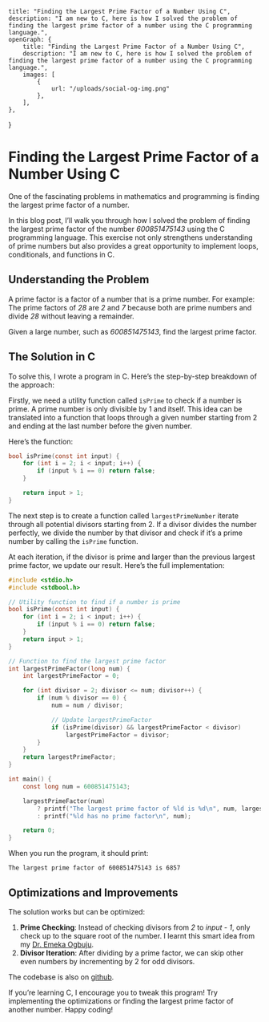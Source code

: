 	title: "Finding the Largest Prime Factor of a Number Using C",
	description: "I am new to C, here is how I solved the problem of finding the largest prime factor of a number using the C programming language.",
	openGraph: {
		title: "Finding the Largest Prime Factor of a Number Using C",
		description: "I am new to C, here is how I solved the problem of finding the largest prime factor of a number using the C programming language.",
		images: [
			{
				url: "/uploads/social-og-img.png"
			},
		],
	},
}

# Finding the Largest Prime Factor of a Number Using C

One of the fascinating problems in mathematics and programming is finding the largest prime factor of a number.

In this blog post, I’ll walk you through how I solved the problem of finding the largest prime factor of the number
*600851475143* using the C programming language. This exercise not only strengthens understanding of prime numbers but
also provides a great opportunity to implement loops, conditionals, and functions in C.

## Understanding the Problem

A prime factor is a factor of a number that is a prime number. For example: The prime factors of *28* are *2* and *7* because
both are prime numbers and divide *28* without leaving a remainder.

Given a large number, such as *600851475143*, find the largest prime factor.

## The Solution in C

To solve this, I wrote a program in C. Here’s the step-by-step breakdown of the approach:

Firstly, we need a utility function called ```isPrime``` to check if a number is prime. A prime number is only divisible by 1
and itself. This idea can be translated into a function that loops through a given number starting from 2 and ending at
the last number before the given number.

Here’s the function:

```c
bool isPrime(const int input) {
    for (int i = 2; i < input; i++) {
        if (input % i == 0) return false;
    }

    return input > 1;
}
```

The next step is to create a function called ```largestPrimeNumber``` iterate through all potential divisors starting
from 2. If a divisor divides the number perfectly, we divide the number by that divisor and check if it’s a prime number
by calling the ```isPrime``` function.

At each iteration, if the divisor is prime and larger than the previous largest prime factor, we update our result.
Here’s the full implementation:

```c
#include <stdio.h>
#include <stdbool.h>

// Utility function to find if a number is prime
bool isPrime(const int input) {
    for (int i = 2; i < input; i++) {
        if (input % i == 0) return false;
    }
    return input > 1;
}

// Function to find the largest prime factor
int largestPrimeFactor(long num) {
    int largestPrimeFactor = 0;

    for (int divisor = 2; divisor <= num; divisor++) {
        if (num % divisor == 0) {
            num = num / divisor;

            // Update largestPrimeFactor
            if (isPrime(divisor) && largestPrimeFactor < divisor)
                largestPrimeFactor = divisor;
        }
    }
    return largestPrimeFactor;
}

int main() {
    const long num = 600851475143;

    largestPrimeFactor(num)
        ? printf("The largest prime factor of %ld is %d\n", num, largestPrimeFactor(num))
        : printf("%ld has no prime factor\n", num);

    return 0;
}
```

When you run the program, it should print:

```The largest prime factor of 600851475143 is 6857```

## Optimizations and Improvements
The solution works but can be optimized:
1. **Prime Checking**: Instead of checking divisors from *2* to *input - 1*, only check up to the square root of the number. I
learnt this smart idea from my [Dr. Emeka Ogbuju](https://www.linkedin.com/in/emekaogbuju/).
2. **Divisor Iteration**: After dividing by a prime factor, we can skip other even numbers by incrementing by 2 for odd divisors.

The codebase is also on [github](https://github.com/omeiza/largest-prime-factor-in-c).

If you’re learning C, I encourage you to tweak this program! Try implementing the optimizations or finding the largest
prime factor of another number. Happy coding!




